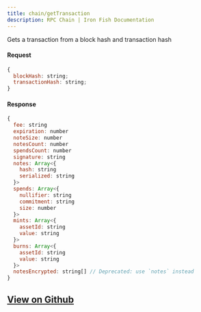 ```yaml
---
title: chain/getTransaction
description: RPC Chain | Iron Fish Documentation
---
```


Gets a transaction from a block hash and transaction hash

#### Request

```js
{
  blockHash: string;
  transactionHash: string;
}
```

#### Response

```js
{
  fee: string
  expiration: number
  noteSize: number
  notesCount: number
  spendsCount: number
  signature: string
  notes: Array<{
    hash: string
    serialized: string
  }>
  spends: Array<{
    nullifier: string
    commitment: string
    size: number
  }>
  mints: Array<{
    assetId: string
    value: string
  }>
  burns: Array<{
    assetId: string
    value: string
  }>
  notesEncrypted: string[] // Deprecated: use `notes` instead
}
```

## [View on Github](https://github.com/iron-fish/ironfish/blob/master/ironfish/src/rpc/routes/chain/getTransaction.ts)
